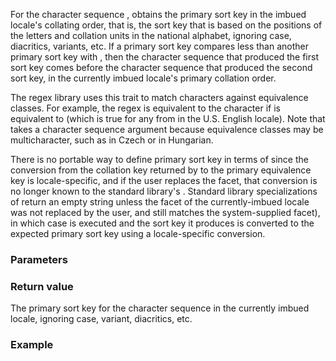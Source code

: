 {{cpp/regex/regex_traits/title|transform_primary}}
{{cpp/regex/regex_traits/navbar}}
{{ddcl|1=
template&lt; class ForwardIt &gt;
string_type transform_primary( ForwardIt first, ForwardIt last ) const;
}}

For the character sequence {{range|first|last}}, obtains the primary sort key in the imbued locale's collating order, that is, the sort key that is based on the positions of the letters and collation units in the national alphabet, ignoring case, diacritics, variants, etc. If a primary sort key compares less than another primary sort key with {{c|operator&lt;}}, then the character sequence that produced the first sort key comes before the character sequence that produced the second sort key, in the currently imbued locale's primary collation order.

The regex library uses this trait to match characters against equivalence classes. For example, the regex {{c|1=[[=a=]]}} is equivalent to the character {{tt|c1}} if {{c|traits.transform_primary(c1)}} is equivalent to {{c|traits.transform_primary("a")}} (which is true for any {{tt|c1}} from {{c|"AÀÁÂÃÄÅaàáâãäå"}} in the U.S. English locale). Note that {{tt|transform_primary()}} takes a character sequence argument because equivalence classes may be multicharacter, such as {{c|1=[[=ch=]]}} in Czech or {{c|1=[[=dzs=]]}} in Hungarian.
 
There is no portable way to define primary sort key in terms of {{lc|std::locale}} since the conversion from the collation key returned by {{c|std::collate::transform()}} to the primary equivalence key is locale-specific, and if the user replaces the {{lc|std::collate}} facet, that conversion is no longer known to the standard library's {{lc|std::regex_traits}}. Standard library specializations of {{lc|std::regex_traits}} return an empty string unless the {{lc|std::collate}} facet of the currently-imbued locale was not replaced by the user, and still matches the system-supplied {{lc|std::collate}} facet), in which case {{c|std::collate_byname&lt;CharT&gt;::transform(first, last)}} is executed and the sort key it produces is converted to the expected primary sort key using a locale-specific conversion.

===Parameters===
{{par begin}}
{{par|first, last|a pair of iterators which determines the sequence of characters to compare}}
{{par hreq}}
{{par req named|ForwardIt|ForwardIterator}}
{{par end}}

===Return value===
The primary sort key for the character sequence {{range|first|last}} in the currently imbued locale, ignoring case, variant, diacritics, etc.

===Example===
{{example
|Demonstrates the regex feature that works through {{tt|transform_primary()}}.
|code=
#include &lt;iostream&gt;
#include &lt;regex&gt;

int main()
{
    std::locale::global(std::locale("en_US.UTF-8"));
    std::wstring str = L"AÀÁÂÃÄÅaàáâãäå";
    std::wregex re(L"[[=a=]]*", std::regex::basic);
    std::cout &lt;&lt; std::boolalpha &lt;&lt; std::regex_match(str, re) &lt;&lt; '\n';
}
|p=true
|output=
true
}}
{{todo|could use an example with user-defined regex_traits supplying user-defined transform_primary}}

{{langlinks|de|es|fr|it|ja|pt|ru|zh}}